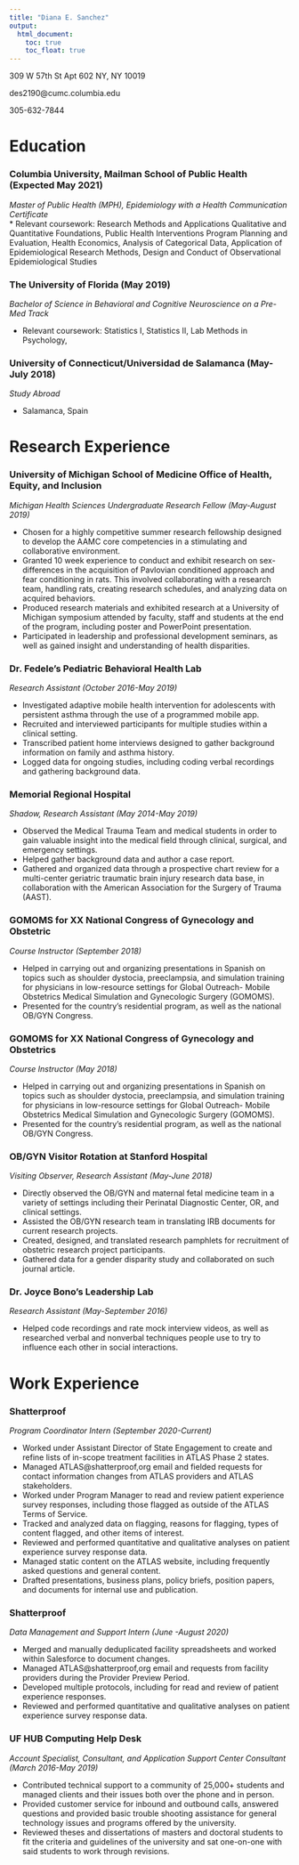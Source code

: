 ```yaml
---
title: "Diana E. Sanchez"
output: 
  html_document:
    toc: true
    toc_float: true
---
```

309 W 57th St Apt 602 NY, NY 10019 

des2190@cumc.columbia.edu

305-632-7844

# Education

### Columbia University, Mailman School of Public Health (Expected May 2021)
*Master of Public Health (MPH), Epidemiology with a Health Communication Certificate*						
* Relevant coursework: Research Methods and Applications Qualitative and Quantitative Foundations, Public Health Interventions Program Planning and Evaluation, Health Economics, Analysis of Categorical Data, Application of Epidemiological Research Methods, Design and Conduct of Observational Epidemiological Studies

### The University of Florida (May 2019)
*Bachelor of Science in Behavioral and Cognitive Neuroscience on a Pre-Med Track*

* Relevant coursework: Statistics I, Statistics II, Lab Methods in Psychology, 

### University of Connecticut/Universidad de Salamanca (May-July 2018)
*Study Abroad*

* Salamanca, Spain

# Research Experience

### University of Michigan School of Medicine Office of Health, Equity, and Inclusion

*Michigan Health Sciences Undergraduate Research Fellow (May-August 2019)*

* Chosen for a highly competitive summer research fellowship designed to develop the AAMC core competencies in a stimulating and collaborative environment.
* Granted 10 week experience to conduct and exhibit research on sex-differences in the acquisition of Pavlovian conditioned approach and fear conditioning in rats. This involved collaborating with a research team, handling rats, creating research schedules, and analyzing data on acquired behaviors.
* Produced research materials and exhibited research at a University of Michigan symposium attended by faculty, staff and students at the end of the program, including poster and PowerPoint presentation.
* Participated in leadership and professional development seminars, as well as gained insight and understanding of health disparities.

### Dr. Fedele’s Pediatric Behavioral Health Lab
*Research Assistant (October 2016-May 2019)*

* Investigated adaptive mobile health intervention for adolescents with persistent asthma through the use of a programmed mobile app.
* Recruited and interviewed participants for multiple studies within a clinical setting. 
* Transcribed patient home interviews designed to gather background information on family and asthma history.
* Logged data for ongoing studies, including coding verbal recordings and gathering background data. ‬‬‬

### Memorial Regional Hospital
*Shadow, Research Assistant (May 2014-May 2019)*

* Observed the Medical Trauma Team and medical students in order to gain valuable insight into the medical field through clinical, surgical, and emergency settings.
* Helped gather background data and author a case report.
* Gathered and organized data through a prospective chart review for a multi-center geriatric traumatic brain injury research data base, in collaboration with the American Association for the Surgery of Trauma (AAST).

### GOMOMS for XX National Congress of Gynecology and Obstetric 
*Course Instructor (September 2018)*

* ‪Helped in carrying out and organizing presentations in Spanish on topics such as shoulder dystocia, preeclampsia, and simulation training for physicians in low-resource settings for Global Outreach- Mobile Obstetrics Medical Simulation and Gynecologic Surgery (GOMOMS).‬ ‬‬‬‬‬‬‬‬‬‬‬‬‬‬
* Presented for the country’s residential program, as well as the national OB/GYN Congress.

### GOMOMS for XX National Congress of Gynecology and Obstetrics
*Course Instructor (May 2018)*

* ‪Helped in carrying out and organizing presentations in Spanish on topics such as shoulder dystocia, preeclampsia, and simulation training for physicians in low-resource settings for Global Outreach- Mobile Obstetrics Medical Simulation and Gynecologic Surgery (GOMOMS).‬ ‬‬‬‬‬‬‬‬‬‬‬‬‬‬
* Presented for the country’s residential program, as well as the national OB/GYN Congress.

### OB/GYN Visitor Rotation at Stanford Hospital
*Visiting Observer, Research Assistant (May-June 2018)*

* ‪Directly observed the OB/GYN and maternal fetal medicine team in a variety of settings including their Perinatal Diagnostic Center, OR, and clinical settings.‬ ‬‬‬‬‬‬‬‬‬‬‬‬
* Assisted the OB/GYN research team in translating IRB documents for current research projects.
* Created, designed, and translated research pamphlets for recruitment of obstetric research project participants.
* Gathered data for a gender disparity study and collaborated on such journal article.

### Dr. Joyce Bono’s Leadership Lab        					                   	
*Research Assistant (May-September 2016)*

* Helped code recordings and rate mock interview videos, as well as researched verbal and nonverbal techniques people use to try to influence each other in social interactions.

# Work Experience
### Shatterproof
*Program Coordinator Intern (September 2020-Current)*

* Worked under Assistant Director of State Engagement to create and refine lists of in-scope treatment facilities in ATLAS Phase 2 states.
* Managed ATLAS@shatterproof,org email and fielded requests for contact information changes from ATLAS providers and ATLAS stakeholders. 
* Worked under Program Manager to read and review patient experience survey responses, including those flagged as outside of the ATLAS Terms of Service.
* Tracked and analyzed data on flagging, reasons for flagging, types of content flagged, and other items of interest.
* Reviewed and performed quantitative and qualitative analyses on patient experience survey response data.
* Managed static content on the ATLAS website, including frequently asked questions and general content.
* Drafted presentations, business plans, policy briefs, position papers, and documents for internal use and publication.

### Shatterproof
*Data Management and Support Intern (June -August 2020)*

* Merged and manually deduplicated facility spreadsheets and worked within Salesforce to document changes.
* Managed ATLAS@shatterproof,org email and requests from facility providers during the Provider Preview Period.
* Developed multiple protocols, including for read and review of patient experience responses.
* Reviewed and performed quantitative and qualitative analyses on patient experience survey response data.

### UF HUB Computing Help Desk
*Account Specialist, Consultant, and Application Support Center Consultant (March 2016-May 2019)*

* Contributed technical support to a community of 25,000+ students and managed clients and their issues both over the phone and in person.
* Provided customer service for inbound and outbound calls, answered questions and provided basic trouble shooting assistance for general technology issues and programs offered by the university.
* Reviewed theses and dissertations of masters and doctoral students to fit the criteria and guidelines of the university and sat one-on-one with said students to work through revisions.

